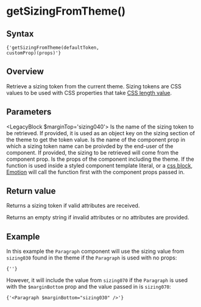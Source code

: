 

# getSizingFromTheme()

## Syntax

<Code>{'getSizingFromTheme(defaultToken, customProp)(props)'}</Code>

## Overview

Retrieve a sizing token from the current theme. Sizing tokens are CSS values to be used with CSS properties that take [CSS length value](https://developer.mozilla.org/en-US/docs/Learn/CSS/Building_blocks/Values_and_units#Numbers_lengths_and_percentages).

## Parameters

<LegacyBlock $marginTop='sizing040'>
  <Prop name='defaultToken' type='ThemeToken'>
    Is the name of the sizing token to be retrieved. If provided, it is used as an object key on the sizing section of the theme to get the token value.
  </Prop>
  <Prop name='customProp' type="Exclude<keyof Props, 'theme'>">
    Is the name of the component prop in which a sizing token name can be proivded by the end-user of the component. If provided, the sizing to be retrieved will come from the component prop.
  </Prop>
  <Prop name='props' type='Props'>
    Is the props of the component including the theme. If the function is used inside a styled component template literal, or a [css block](/utils/css), [Emotion](https://emotion.sh/docs/) will call the function first with the component props passed in.
  </Prop>
</LegacyBlock>

## Return value

Returns a sizing token if valid attributes are received.

Returns an empty string if invalid attributes or no attributes are provided.

## Example

<CodeFromFile language="text" path="examples/utils/get-sizing-from-theme.tsx"/>

In this example the `Paragraph` component will use the sizing value from `sizing030` found in the theme if the `Paragraph` is used with no props:

<Code>{'<Paragraph />'}</Code>

However, it will include the value from `sizing070` if the `Paragraph` is used with the `$marginBottom` prop and the value passed in is `sizing070`:

<Code>{'<Paragraph $marginBottom="sizing030" />'}</Code>
